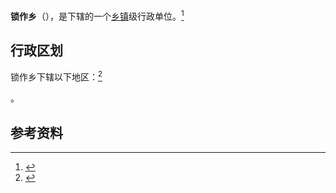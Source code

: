 {{中国乡级行政区|54/23/36/201/000}}

'''锁作乡'''（{{bo|z=ཟུར་མཚོ་}}），是{{PRC admin/fullname|54/23/36/201/000|3}}下辖的一个[[乡镇|乡镇]]级行政单位。<ref>{{PRC admin/ref sgc|{{PRC admin/parent|54/23/36/201/000}}}}</ref>

== 行政区划 ==

锁作乡下辖以下地区：<ref>{{PRC admin/ref sgc|54/23/36/201/000}}</ref>

{{PRC admin/children|54/23/36/201/000}}。

== 参考资料 ==

{{reflist}}

{{行政区划小作品}}
{{PRC admin/navcat|54/23/36/201/000}}